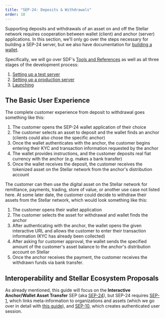 ```yaml
---
title: "SEP-24: Deposits & Withdrawals"
order: 10
---
```


Supporting deposits and withdrawals of an asset on and off the Stellar network requires cooperation between wallet (client) and anchor (server) applications. In this section, we'll only go over the steps necessary for building a SEP-24 server, but we also have documentation for [building a wallet](../../building-apps/index.mdx).

Specifically, we will go over SDF's [Tools and References](./reference-implementations.mdx) as well as all three stages of the development process:

1. [Setting up a test server](./setting-up-test-server.mdx)
1. [Setting up a production server](./setting-up-production-server.mdx)
1. [Launching](./launch.mdx)

## The Basic User Experience

The complete customer experience from deposit to withdrawal goes something like this:

1. The customer opens the SEP-24 wallet application of their choice
1. The customer selects an asset to deposit and the wallet finds an anchor (clients could also chose the specific anchor)
1. Once the wallet authenticates with the anchor, the customer begins entering their KYC and transaction information requested by the anchor
1. The wallet provides instructions, and the customer deposits real fiat currency with the anchor (e.g. makes a bank transfer)
1. Once the wallet receives the deposit, the customer receives the tokenized asset on the Stellar network from the anchor's distribution account

The customer can then use the digital asset on the Stellar network for remittance, payments, trading, store of value, or another use case not listed here. At some later date, the customer could decide to withdraw their assets from the Stellar network, which would look something like this:

1. The customer opens their wallet application
1. The customer selects the asset for withdrawal and wallet finds the anchor
1. After authenticating with the anchor, the wallet opens the given interactive URL and allows the customer to enter their transaction information (KYC has already been collected)
1. After asking for customer approval, the wallet sends the specified amount of the customer's asset balance to the anchor's distribution account on Stellar
1. Once the anchor receives the payment, the customer receives the withdrawn funds via bank transfer.

## Interoperability and Stellar Ecosystem Proposals

As already mentioned, this guide will focus on the **Interactive Anchor/Wallet Asset Transfer** SEP (aka [SEP-24](https://github.com/stellar/stellar-protocol/blob/master/ecosystem/sep-0024.md)), but SEP-24 requires [SEP-1](https://github.com/stellar/stellar-protocol/blob/master/ecosystem/sep-0001.md), which links meta-information to organizations and assets (which we go over in detail with [this guide](../../issuing-assets/publishing-asset-info.mdx)), and [SEP-10](https://github.com/stellar/stellar-protocol/blob/master/ecosystem/sep-0010.md), which creates authenticated user session.
